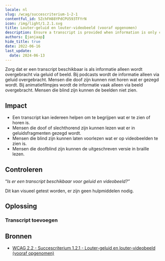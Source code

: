 ```yaml
---
locale: nl
slug: /wcag/succescriterium-1-2-1
contentful_id: 5ZchFH88YPdCPU593TFYrN
icon: /img/light/1.2.1.svg
title: Louter-geluid en louter-videobeeld (vooraf opgenomen)
description: Ensure a transcript is provided when information is only conveyed by audio or images.
authors: [janjaap]
hide_title: true
date: 2022-06-16
last_update:
  date: 2024-06-13
---
```


<Hero
  title="Louter-geluid en louter-videobeeld (vooraf opgenomen)"
  image="/img/light/1.2.1.svg"
  alt="WCAG 1.2.1 - Logo"
  prefix="Succescriterium 1.2.1"
  suffix="Niveau A"
/>

Zorg dat er een transcript beschikbaar is als informatie alleen wordt overgebracht via geluid of beeld. Bij podcasts wordt de informatie alleen via geluid overgebracht. Mensen die doof zijn kunnen niet horen wat er gezegd wordt. Bij animatiefilmpjes wordt de informatie vaak alleen via beeld overgebracht. Mensen die blind zijn kunnen de beelden niet zien.

## Impact

- Een transcript kan iedereen helpen om te begrijpen wat er te zien of horen is.
- Mensen die doof of slechthorend zijn kunnen lezen wat er in geluidsfragmenten gezegd wordt.
- Mensen die blind zijn kunnen laten voorlezen wat er op videobeelden te zien is.
- Mensen die doofblind zijn kunnen de uitgeschreven versie in braille lezen.

## Controleren

“*Is er een transcript beschikbaar voor geluid en videobeeld?”*

Dit kan visueel getest worden, er zijn geen hulpmiddelen nodig.

## Oplossing

### Transcript toevoegen

<CodeSample id="media-transcript" locale="nl"/>

## Bronnen

- [WCAG 2.2 - Succescriterium 1.2.1 - Louter-geluid en louter-videobeeld (vooraf opgenomen)](https://www.w3.org/Translations/WCAG22-nl/#louter-geluid-en-louter-videobeeld-vooraf-opgenomen)
